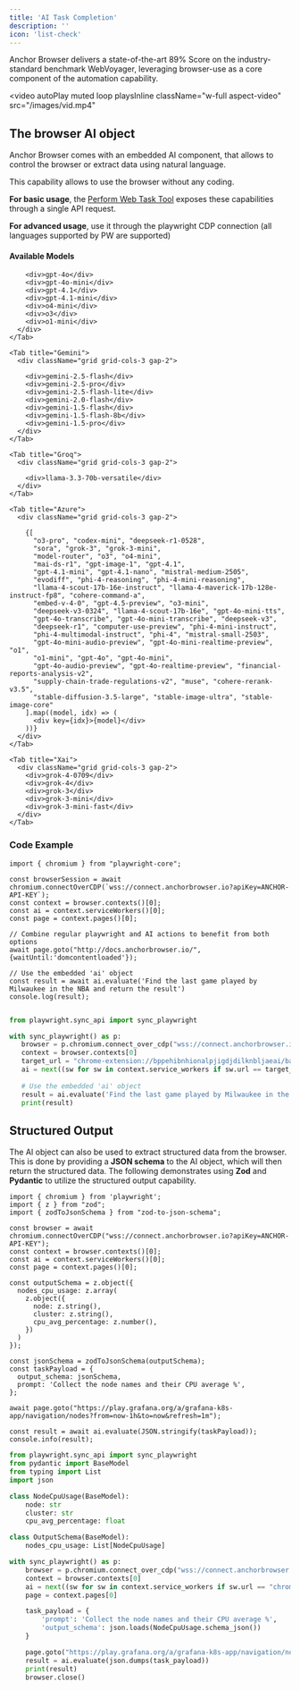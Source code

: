 ```yaml
---
title: 'AI Task Completion'
description: ''
icon: 'list-check'
---
```


Anchor Browser delivers a state-of-the-art 89% Score on the industry-standard benchmark WebVoyager, leveraging browser-use as a core component of the automation capability.

<video
  autoPlay
  muted
  loop
  playsInline
  className="w-full aspect-video"
  src="/images/vid.mp4"
></video>

## The browser AI object

Anchor Browser comes with an embedded AI component, that allows to control the browser or extract data using natural language.

This capability allows to use the browser without any coding.

**For basic usage**, the [Perform Web Task Tool](/api-reference/ai-tools/perform-web-task) exposes these capabilities through a single API request.

**For advanced usage**, use it through the playwright CDP connection (all languages supported by PW are supported)

#### Available Models
<Expandable title="Available Models" defaultOpen>
  <Tabs>
    <Tab title="OpenAI">
      <div className="grid grid-cols-3 gap-2">

        <div>gpt-4o</div>
        <div>gpt-4o-mini</div>
        <div>gpt-4.1</div>
        <div>gpt-4.1-mini</div>
        <div>o4-mini</div>
        <div>o3</div>
        <div>o1-mini</div>
      </div>
    </Tab>

    <Tab title="Gemini">
      <div className="grid grid-cols-3 gap-2">

        <div>gemini-2.5-flash</div>
        <div>gemini-2.5-pro</div>
        <div>gemini-2.5-flash-lite</div>
        <div>gemini-2.0-flash</div>
        <div>gemini-1.5-flash</div>
        <div>gemini-1.5-flash-8b</div>
        <div>gemini-1.5-pro</div>
      </div>
    </Tab>

    <Tab title="Groq">
      <div className="grid grid-cols-3 gap-2">

        <div>llama-3.3-70b-versatile</div>
      </div>
    </Tab>

    <Tab title="Azure">
      <div className="grid grid-cols-3 gap-2">

        {[
          "o3-pro", "codex-mini", "deepseek-r1-0528",
          "sora", "grok-3", "grok-3-mini",
          "model-router", "o3", "o4-mini",
          "mai-ds-r1", "gpt-image-1", "gpt-4.1",
          "gpt-4.1-mini", "gpt-4.1-nano", "mistral-medium-2505",
          "evodiff", "phi-4-reasoning", "phi-4-mini-reasoning",
          "llama-4-scout-17b-16e-instruct", "llama-4-maverick-17b-128e-instruct-fp8", "cohere-command-a",
          "embed-v-4-0", "gpt-4.5-preview", "o3-mini",
          "deepseek-v3-0324", "llama-4-scout-17b-16e", "gpt-4o-mini-tts",
          "gpt-4o-transcribe", "gpt-4o-mini-transcribe", "deepseek-v3",
          "deepseek-r1", "computer-use-preview", "phi-4-mini-instruct",
          "phi-4-multimodal-instruct", "phi-4", "mistral-small-2503",
          "gpt-4o-mini-audio-preview", "gpt-4o-mini-realtime-preview", "o1",
          "o1-mini", "gpt-4o", "gpt-4o-mini",
          "gpt-4o-audio-preview", "gpt-4o-realtime-preview", "financial-reports-analysis-v2",
          "supply-chain-trade-regulations-v2", "muse", "cohere-rerank-v3.5",
          "stable-diffusion-3.5-large", "stable-image-ultra", "stable-image-core"
        ].map((model, idx) => (
          <div key={idx}>{model}</div>
        ))}
      </div>
    </Tab>

    <Tab title="Xai">
      <div className="grid grid-cols-3 gap-2">
        <div>grok-4-0709</div>
        <div>grok-4</div>
        <div>grok-3</div>
        <div>grok-3-mini</div>
        <div>grok-3-mini-fast</div>
      </div>
    </Tab>
  </Tabs>
</Expandable>

### Code Example

<CodeGroup>

```tsx node.js
import { chromium } from "playwright-core";

const browserSession = await chromium.connectOverCDP(`wss://connect.anchorbrowser.io?apiKey=ANCHOR-API-KEY`);
const context = browser.contexts()[0];
const ai = context.serviceWorkers()[0];
const page = context.pages()[0];

// Combine regular playwright and AI actions to benefit from both options
await page.goto("http://docs.anchorbrowser.io/", {waitUntil:'domcontentloaded'});

// Use the embedded 'ai' object
const result = await ai.evaluate('Find the last game played by Milwaukee in the NBA and return the result')
console.log(result);

```
```python python

from playwright.sync_api import sync_playwright

with sync_playwright() as p:
   browser = p.chromium.connect_over_cdp("wss://connect.anchorbrowser.io?apiKey=ANCHOR-API-KEY")
   context = browser.contexts[0]
   target_url = "chrome-extension://bppehibnhionalpjigdjdilknbljaeai/background.js"
   ai = next((sw for sw in context.service_workers if sw.url == target_url), None)
            
   # Use the embedded 'ai' object
   result = ai.evaluate('Find the last game played by Milwaukee in the NBA and return the result')
   print(result)

```
</CodeGroup>

## Structured Output

The AI object can also be used to extract structured data from the browser. This is done by providing a **JSON schema** to the AI object, which will then return the structured data.
The following demonstrates using **Zod** and **Pydantic** to utilize the structured output capability.

<CodeGroup>

```tsx node.js
import { chromium } from 'playwright';
import { z } from "zod";
import { zodToJsonSchema } from "zod-to-json-schema";

const browser = await chromium.connectOverCDP("wss://connect.anchorbrowser.io?apiKey=ANCHOR-API-KEY");
const context = browser.contexts()[0];
const ai = context.serviceWorkers()[0];
const page = context.pages()[0];

const outputSchema = z.object({
  nodes_cpu_usage: z.array(
    z.object({
      node: z.string(),
      cluster: z.string(),
      cpu_avg_percentage: z.number(),
    })
  )
});

const jsonSchema = zodToJsonSchema(outputSchema);
const taskPayload = {
  output_schema: jsonSchema,
  prompt: 'Collect the node names and their CPU average %',
};

await page.goto("https://play.grafana.org/a/grafana-k8s-app/navigation/nodes?from=now-1h&to=now&refresh=1m");

const result = await ai.evaluate(JSON.stringify(taskPayload));
console.info(result);
```
```python python
from playwright.sync_api import sync_playwright
from pydantic import BaseModel
from typing import List
import json

class NodeCpuUsage(BaseModel):
    node: str
    cluster: str
    cpu_avg_percentage: float

class OutputSchema(BaseModel):
    nodes_cpu_usage: List[NodeCpuUsage]

with sync_playwright() as p:
    browser = p.chromium.connect_over_cdp("wss://connect.anchorbrowser.io?apiKey=ANCHOR-API-KEY")
    context = browser.contexts[0]
    ai = next((sw for sw in context.service_workers if sw.url == "chrome-extension://bppehibnhionalpjigdjdilknbljaeai/background.js"), None)
    page = context.pages[0]

    task_payload = {
        'prompt': 'Collect the node names and their CPU average %',
        'output_schema': json.loads(NodeCpuUsage.schema_json())
    }

    page.goto("https://play.grafana.org/a/grafana-k8s-app/navigation/nodes?from=now-1h&to=now&refresh=1m")
    result = ai.evaluate(json.dumps(task_payload))
    print(result)
    browser.close()

```
</CodeGroup>
